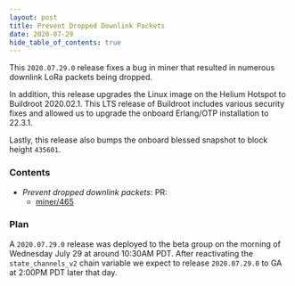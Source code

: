 ```yaml
---
layout: post
title: Prevent Dropped Downlink Packets
date: 2020-07-29
hide_table_of_contents: true
---
```


This `2020.07.29.0` release fixes a bug in miner that resulted in numerous downlink LoRa packets
being dropped.

<!--truncate-->

In addition, this release upgrades the Linux image on the Helium Hotspot to Buildroot 2020.02.1.
This LTS release of Buildroot includes various security fixes and allowed us to upgrade the onboard
Erlang/OTP installation to 22.3.1.

Lastly, this release also bumps the onboard blessed snapshot to block height `435601`.

### Contents

- _Prevent dropped downlink packets_: PR:
  - [miner/465](https://github.com/helium/miner/pull/465)

### Plan

A `2020.07.29.0` release was deployed to the beta group on the morning of Wednesday July 29 at
around 10:30AM PDT. After reactivating the `state_channels_v2` chain variable we expect to release
`2020.07.29.0` to GA at 2:00PM PDT later that day.
